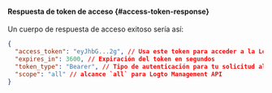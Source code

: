 #### Respuesta de token de acceso \{#access-token-response}

Un cuerpo de respuesta de acceso exitoso sería así:

```json
{
  "access_token": "eyJhbG...2g", // Usa este token para acceder a la Logto Management API
  "expires_in": 3600, // Expiración del token en segundos
  "token_type": "Bearer", // Tipo de autenticación para tu solicitud al usar el token de acceso
  "scope": "all" // alcance `all` para Logto Management API
}
```
